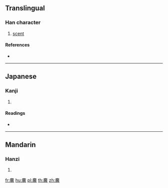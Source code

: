 {{character info/new}}
==Translingual==

===Han character===
{{Han char|rn=198|rad=鹿|as=09|sn=20|four=|canj=IPHDA}}

# [[scent]]

====References====
* {{Han ref|kx=1511.020|dkj=47668|dj=2039.070|hdz=74734.130|uh=9E98|ud=40600}}

----

==Japanese==

===Kanji===
{{ja-kanji|grade=|rs=鹿09}}

# {{defn|lang=ja|sort=鹿09}}

====Readings====
* {{ja-readings|on=[[きょう]] (kyō), [[こう]] (kō)|kun=}}

----

==Mandarin==

===Hanzi===
{{cmn-hanzi|pin=[[hé]] ([[he2]]), [[xiāng]] ([[xiang1]])|wg=ho<sup>2</sup>, hsiang<sup>1</sup>}}

# {{defn|lang=cmn|sort=鹿09}}

[[fr:麘]]
[[hu:麘]]
[[pl:麘]]
[[th:麘]]
[[zh:麘]]